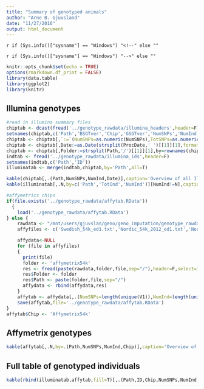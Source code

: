 ```yaml
---
title: "Summary of genotyped animals"
author: "Arne B. Gjuvsland"
date: "11/27/2016"
output: html_document
---
```


<!-- override stupid r markdown default, http://stackoverflow.com/questions/24603003/changing-the-maximum-width-of-r-markdown-documents -->
<style type="text/css"> body .main-container { max-width: 80%; } </style>

<!-- Javascript interactivity for tables.
Docs at http://datatables.net/
Modified from http://holgerbrandl.github.io/2015/03/12/sortable-searchable-paginated-tables-with-knitr-and-jquerydatatables/
Custom selection of components (responsive) from https://datatables.net/download/ -->

<!-- Unfortunately, pandoc has a problem with datatables on Windows, probably due to path formatting -->

`r if (Sys.info()["sysname"] == "Windows") "<!--" else ""`

<link rel="stylesheet" type="text/css" href="https://cdn.datatables.net/r/dt/jq-2.1.4,dt-1.10.9,cr-1.2.0,r-1.0.7/datatables.min.css"/>
 
<script src="https://cdn.datatables.net/r/dt/jq-2.1.4,dt-1.10.9,cr-1.2.0,r-1.0.7/datatables.min.js"></script>

<script>
  $(document).ready(function() {
    $("table").DataTable( {
      responsive: true,
      paging: false
    } );
  } );
</script>

`r if (Sys.info()["sysname"] == "Windows") "-->" else ""`



```r
knitr::opts_chunk$set(echo = TRUE)
options(rmarkdown.df_print = FALSE)
library(data.table)
library(ggplot2)
library(knitr)
```

## Illumina genotypes

```r
#read in illumina summary files
chiptab <- dcast(fread('../genotype_rawdata/illumina_headers',header=F),V1~V2,value.var='V3')
setnames(chiptab,c('Path','BSGTver','Chip','GSGTver','NumSNPs','NumInd','ProcDate','TotSNPs','TotInd'))
chiptab <- chiptab[,`:=`(NumSNPs=as.numeric(NumSNPs),TotSNPs=as.numeric(TotSNPs),NumInd=as.numeric(NumInd),TotInd=as.numeric(TotInd))]
chiptab <- chiptab[,Date:=as.Date(strsplit(ProcDate,' ')[[1]][1],format='%m/%d/%Y'),by=rownames(chiptab)]
chiptab <- chiptab[,Folder:=strsplit(Path,'/')[[1]][1],by=rownames(chiptab)]
indtab <- fread('../genotype_rawdata/illumina_ids',header=F)
setnames(indtab,c('Path','ID'))
illuminatab <- merge(indtab,chiptab,by='Path',all=T)
```
```r
kable(chiptab[,.(Path,NumSNPs,NumInd,Date)],caption='Overview of all Illumina files')
kable(illuminatab[,.N,by=c('Path','TotInd','NumInd')][NumInd!=N],caption='FinalReport files where NumInd and number of IDs do not match')
```

```r
#affymetrics chips
if(file.exists('../genotype_rawdata/affytab.RData'))
  {
	load('../genotype_rawdata/affytab.RData')
} else {
	rawdata <- "/mnt/users/gjuvslan/geno/geno_imputation/genotype_rawdata"
	affyfiles <- c('Swedish_54k_ed1.txt','Nordic_54k_2012_ed1.txt','Nordic_54k.txt','Nordic_HDexchange_201110.txt') 

	affydata<-NULL
	for (file in affyfiles)
	{
	  print(file)
	  folder <- 'affymetrix54k'
	  res <- fread(paste(rawdata,folder,file,sep="/"),header=F,select=1:2)
	  res$Folder <- folder
	  res$Path <- paste(folder,file,sep="/")
	  affydata <- rbind(affydata,res)
	}
	affytab <- affydata[,.(NumSNPs=length(unique(V1)),NumInd=length(unique(V2)),ID=unique(V2)),by=c('Path','Folder')]
	save(affytab,file='../genotype_rawdata/affytab.RData')
}
affytab$Chip <- 'Affymetrix54k'
```

## Affymetrix genotypes

```r
kable(affytab[,.N,by=.(Path,NumSNPs,NumInd,Chip)],caption='Overview of Affymetrix files')
```

## Full table of genotyped individuals

```r
kable(rbind(illuminatab,affytab,fill=T)[,.(Path,ID,Chip,NumSNPs,NumInd,Date)],caption='Full table of genotyped individuals')
```